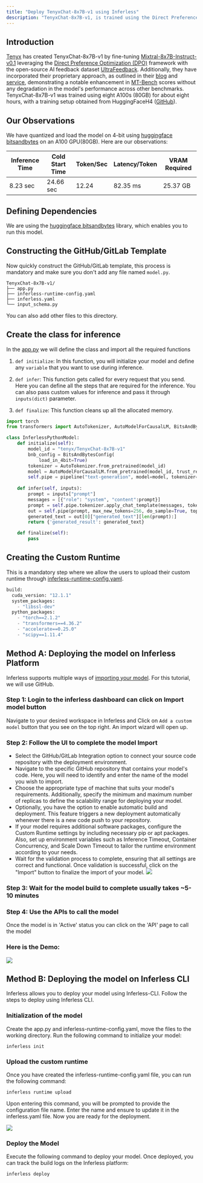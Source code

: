 ```yaml
---
title: "Deploy TenyxChat-8x7B-v1 using Inferless"
description: "TenyxChat-8x7B-v1, is trained using the Direct Preference Optimization (DPO) framework on the open-source AI feedback dataset UltraFeedback"
---
```


## Introduction

[Tenyx](https://huggingface.co/tenyx) has created TenyxChat-8x7B-v1 by fine-tuning [Mixtral-8x7B-Instruct-v0.1](https://arxiv.org/pdf/2401.04088.pdf) leveraging the [Direct Preference Optimization (DPO)](https://arxiv.org/abs/2305.18290) framework with the open-source AI feedback dataset [UltraFeedback](https://huggingface.co/datasets/HuggingFaceH4/ultrafeedback%5Fbinarized). Additionally, they have incorporated their proprietary approach, as outlined in their [blog](https://www.tenyx.com/post/forgetting-and-toxicity-in-llms-a-deep-dive-on-fine-tuning-methods) and [service](https://www.tenyx.com/fine-tuning), demonstrating a notable enhancement in [MT-Bench](https://arxiv.org/abs/2306.05685) scores without any degradation in the model's performance across other benchmarks. TenyxChat-8x7B-v1 was trained using eight A100s (80GB) for about eight hours, with a training setup obtained from HuggingFaceH4 ([GitHub](https://github.com/huggingface/alignment-handbook)).

## Our Observations

We have quantized and load the model on 4-bit using [huggingface bitsandbytes](https://github.com/TimDettmers/bitsandbytes) on an A100 GPU(80GB). Here are our observations:

| Inference Time | Cold Start Time | Token/Sec | Latency/Token | VRAM Required |
| -------------- | --------------- | --------- | ------------- | ------------- |
| 8.23 sec       | 24.66 sec       | 12.24     | 82.35 ms      | 25.37 GB      |

## Defining Dependencies

We are using the [huggingface bitsandbytes](https://github.com/TimDettmers/bitsandbytes) library, which enables you to run this model.

## Constructing the GitHub/GitLab Template

Now quickly construct the GitHub/GitLab template, this process is mandatory and make sure you don't add any file named `model.py`.

```
TenyxChat-8x7B-v1/
├── app.py
├── inferless-runtime-config.yaml
├── inferless.yaml
└── input_schema.py
```

You can also add other files to this directory.

## Create the class for inference

In the [app.py](https://github.com/inferless/TenyxChat-8x7B-v1/blob/main/app.py) we will define the class and import all the required functions

1.  `def initialize`: In this function, you will initialize your model and define any `variable` that you want to use during inference.

2.  `def infer`: This function gets called for every request that you send. Here you can define all the steps that are required for the inference. You can also pass custom values for inference and pass it through `inputs(dict)` parameter.

3.  `def finalize`: This function cleans up all the allocated memory.

```python
import torch
from transformers import AutoTokenizer, AutoModelForCausalLM, BitsAndBytesConfig, pipeline

class InferlessPythonModel:
    def initialize(self):
        model_id = "tenyx/TenyxChat-8x7B-v1"
        bnb_config = BitsAndBytesConfig(
            load_in_4bit=True)
        tokenizer = AutoTokenizer.from_pretrained(model_id)
        model = AutoModelForCausalLM.from_pretrained(model_id, trust_remote_code=True, quantization_config=bnb_config, device_map="cuda")
        self.pipe = pipeline("text-generation", model=model, tokenizer=tokenizer)
        
    def infer(self, inputs):
        prompt = inputs["prompt"]
        messages = [{"role": "system", "content":prompt}]
        prompt = self.pipe.tokenizer.apply_chat_template(messages, tokenize=False, add_generation_prompt=True)
        out = self.pipe(prompt, max_new_tokens=256, do_sample=True, top_p=0.9,temperature=0.9)
        generated_text = out[0]["generated_text"][len(prompt):]
        return {'generated_result': generated_text}

    def finalize(self):
        pass
```

## Creating the Custom Runtime

This is a mandatory step where we allow the users to upload their custom runtime through [inferless-runtime-config.yaml](https://github.com/inferless/TenyxChat-8x7B-v1/blob/main/inferless-runtime-config.yaml).

```python
build:
  cuda_version: "12.1.1"
  system_packages:
    - "libssl-dev"
  python_packages:
    - "torch==2.1.2"
    - "transformers==4.36.2"
    - "accelerate==0.25.0"
    - "scipy==1.11.4"
```

##  Method A: Deploying the model on Inferless Platform 
Inferless supports multiple ways of [importing your model](https://docs.inferless.com/model-import/file-structure-req/file-structure-requirements). For this tutorial, we will use GitHub.

### Step 1: Login to the inferless dashboard can click on Import model button
Navigate to your desired workspace in Inferless and Click on `Add a custom model` button that you see on the top right. An import wizard will open up.

### Step 2: Follow the UI to complete the model  Import
- Select the GitHub/GitLab Integration option to connect your source code repository with the deployment environment.
- Navigate to the specific GitHub repository that contains your model's code. Here, you will need to identify and enter the name of the model you wish to import.
- Choose the appropriate type of machine that suits your model's requirements. Additionally, specify the minimum and maximum number of replicas to define the scalability range for deploying your model.
- Optionally, you have the option to enable automatic build and deployment. This feature triggers a new deployment automatically whenever there is a new code push to your repository.
- If your model requires additional software packages, configure the Custom Runtime settings by including necessary pip or apt packages. Also, set up environment variables such as  Inference Timeout, Container Concurrency, and Scale Down Timeout to tailor the runtime environment according to your needs.
- Wait for the validation process to complete, ensuring that all settings are correct and functional. Once validation is successful, click on the "Import" button to finalize the import of your model.
![](/images/import.jpg)

### Step 3: Wait for the model build to complete usually takes ~5-10 minutes

### Step 4: Use the APIs to call the model
Once the model is in 'Active' status you can click on the 'API' page to call the model

### Here is the Demo:

![](/gif/gif14.gif)

 

## Method B: Deploying the model on Inferless CLI

Inferless allows you to deploy your model using Inferless-CLI. Follow the steps to deploy using Inferless CLI.

### Initialization of the model

Create the app.py and inferless-runtime-config.yaml, move the files to the working directory. Run the following command to initialize your model:

```
inferless init
```

### Upload the custom runtime

Once you have created the inferless-runtime-config.yaml file, you can run the following command:

```
inferless runtime upload
```

Upon entering this command, you will be prompted to provide the configuration file name. Enter the name and ensure to update it in the inferless.yaml file. Now you are ready for the deployment.

![](/images/llama70b-6.png)

### Deploy the Model

Execute the following command to deploy your model. Once deployed, you can track the build logs on the Inferless platform:

```
inferless deploy
```
